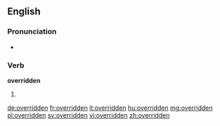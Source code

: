 ==English==

===Pronunciation===
* {{IPA|/ˈovəɻɪdən/}}

===Verb===
'''overridden'''

# {{past participle of|override|lang=en}}

[[de:overridden]]
[[fr:overridden]]
[[it:overridden]]
[[hu:overridden]]
[[mg:overridden]]
[[pl:overridden]]
[[sv:overridden]]
[[vi:overridden]]
[[zh:overridden]]